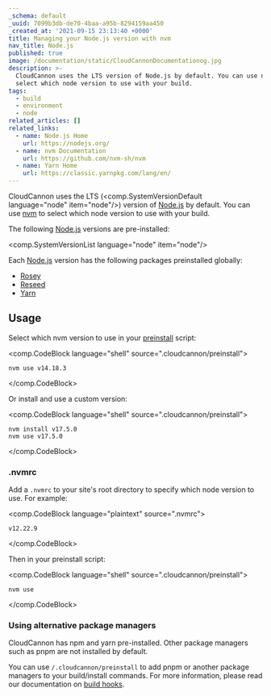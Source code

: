 ```yaml
---
_schema: default
_uuid: 7099b3db-de70-4baa-a95b-8294159aa450
_created_at: '2021-09-15 23:13:40 +0000'
title: Managing your Node.js version with nvm
nav_title: Node.js
published: true
image: /documentation/static/CloudCannonDocumentationog.jpg
description: >-
  CloudCannon uses the LTS version of Node.js by default. You can use nvm to
  select which node version to use with your build.
tags:
  - build
  - environment
  - node
related_articles: []
related_links:
  - name: Node.js Home
    url: https://nodejs.org/
  - name: nvm Documentation
    url: https://github.com/nvm-sh/nvm
  - name: Yarn Home
    url: https://classic.yarnpkg.com/lang/en/
---
```

CloudCannon uses the LTS (<comp.SystemVersionDefault language="node" item="node"/>) version of [Node.js](https://nodejs.org/) by default. You can use [nvm](https://github.com/nvm-sh/nvm/blob/master/README.md) to select which node version to use with your build.

The following [Node.js](https://nodejs.org/) versions are pre-installed:

<comp.SystemVersionList language="node" item="node"/>

Each [Node.js](https://nodejs.org/) version has the following packages preinstalled globally:

* [Rosey](https://www.npmjs.com/package/rosey)
* [Reseed](https://www.npmjs.com/package/reseed)
* [Yarn](https://classic.yarnpkg.com/lang/en/)

## Usage

Select which nvm version to use in your [preinstall](/documentation/articles/extending-your-build-process-with-hooks/) script:

<comp.CodeBlock language="shell" source=".cloudcannon/preinstall">
```
nvm use v14.18.3
```
</comp.CodeBlock>

Or install and use a custom version:

<comp.CodeBlock language="shell" source=".cloudcannon/preinstall">
```
nvm install v17.5.0
nvm use v17.5.0
```
</comp.CodeBlock>

### .nvmrc

Add a `.nvmrc` to your site's root directory to specify which node version to use. For example:

<comp.CodeBlock language="plaintext" source=".nvmrc">
```
v12.22.9
```
</comp.CodeBlock>

Then in your preinstall script:

<comp.CodeBlock language="shell" source=".cloudcannon/preinstall">
```
nvm use
```
</comp.CodeBlock>

### Using alternative package managers

CloudCannon has npm and yarn pre-installed. Other package managers such as pnpm are not installed by default.

You can use `/.cloudcannon/preinstall` to add pnpm or another package managers to your build/install commands. For more information, please read our documentation on [build hooks](/documentation/articles/extending-your-build-process-with-hooks/#preinstall).